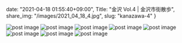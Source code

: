 date: "2021-04-18 01:55:40+09:00",
Title: "金沢 Vol.4 | 金沢市街散歩",
share_img: "/images/2021_04_18_4.jpg",
slug: "kanazawa-4"
}


<img src="/images/2021_04_18_1.jpg" alt="post image" />
<img src="/images/2021_04_18_2.jpg" alt="post image" />
<img src="/images/2021_04_18_3.jpg" alt="post image" />
<img src="/images/2021_04_18_4.jpg" alt="post image" />
<img src="/images/2021_04_18_5.jpg" alt="post image" />
<img src="/images/2021_04_18_6.jpg" alt="post image" />
<img src="/images/2021_04_18_7.jpg" alt="post image" />
<img src="/images/2021_04_18_8.jpg" alt="post image" />